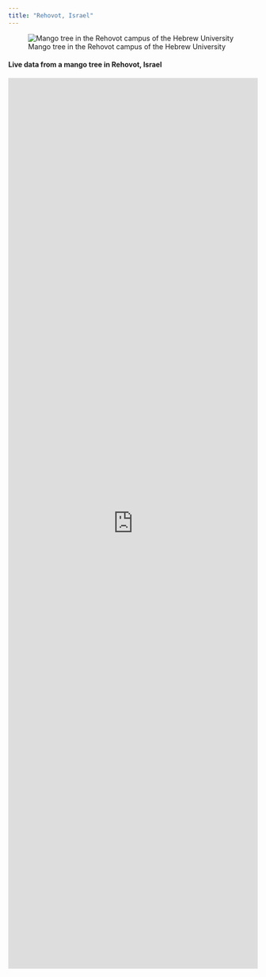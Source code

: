 ```yaml
---
title: "Rehovot, Israel"
---
```


![Mango tree in the Rehovot campus of the Hebrew University](/archive/figures/mango-2pics.png)  

#### Live data from a mango tree in Rehovot, Israel

<iframe width="100%" height="1800px" frameborder="0" src="https://industrial.ubidots.com/app/dashboards/public/dashboard/CUI-3Lk6kmz9TmvmV2JczwZY-vbfDAuHfQFeiwAQcYs?datePicker=true&embed=true"></iframe>
